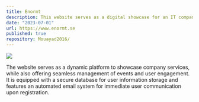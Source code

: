 ```yaml
---
title: Enormt
description: This website serves as a digital showcase for an IT company, highlighting its technological expertise and services.
date: "2023-07-01"
url: https://www.enormt.se
published: true
repository: Mouayad2016/
---
```



[![](https://www.enormt.se/assets/img/enormt/meta/so.png)](https://www.enormt.se/)

The website serves as a dynamic platform to showcase company services, 
while also offering seamless management of events and user engagement. 
It is equipped with a secure database for user information storage and features an automated email system for immediate user communication upon registration.